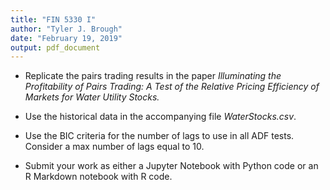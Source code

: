 ```yaml
---
title: "FIN 5330 I"
author: "Tyler J. Brough"
date: "February 19, 2019"
output: pdf_document
---
```


- Replicate the pairs trading results in the paper _Illuminating the Profitability of Pairs Trading: A Test of the Relative Pricing Efficiency of Markets for Water Utility Stocks._

- Use the historical data in the accompanying file _WaterStocks.csv_.

- Use the BIC criteria for the number of lags to use in all ADF tests. Consider a max number of lags equal to 10.

- Submit your work as either a Jupyter Notebook with Python code or an R Markdown notebook with R code. 